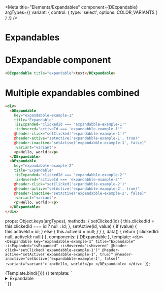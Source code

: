 
<Meta 
    title="Elements/Expandables" 
    component={DExpandable} 
    argTypes={{
      variant: { control: { type: 'select', options: COLOR_VARIANTS } }
    }}
/>

# Expandables
<ArgsTable story="Expandable" />

# DExpandable component
```html
<DExpandable title="expandable">text</DExpandable>
```

# Multiple expandables combined
```html
<div>
  <DExpandable
    key="expandabble-example-1"
    title="Expandable"
    :isExpanded="clickedId === 'expandabble-example-1'"
    :isHovered="activeId === 'expandabble-example-1'"
    @header-click="setClicked('expandabble-example-1')"
    @header-active="setActive('expandabble-example-1', true)"
    @header-inactive="setActive('expandabble-example-1', false)"
    :variant="variant">
    <p>Hello, world!</p>
  </DExpandable>
  <DExpandable
    key="expandabble-example-2"
    title="Expandable"
    :isExpanded="clickedId === 'expandabble-example-2'"
    :isHovered="activeId === 'expandabble-example-2'"
    @header-click="setClicked('expandabble-example-2')"
    @header-active="setActive('expandabble-example-2', true)"
    @header-inactive="setActive('expandabble-example-2', false)"
    :variant="variant">
    <p>Hello, world!</p>
  </DExpandable>
</div>
```

  props: Object.keys(argTypes),
  methods: {
    setClicked(id) {
        this.clickedId = this.clickedId === id ? null : id;
    },
    setActive(id, value) {
        if (value) {
            this.activeId = id;
        } else {
            this.activeId = null;
        }
    }
  },
  data() {
    return {
        clickedId: null,
        activeId: null
    }
  },
  components: { DExpandable },
  template: `<div>
              <DExpandable
                key="expandabble-example-1"
                title="Expandable"
                :isExpanded="isExpanded"
                :isHovered="isHovered"
                @header-click="setClicked('expandabble-example-1')"
                @header-active="setActive('expandabble-example-1', true)"
                @header-inactive="setActive('expandabble-example-1', false)"
                :variant="variant">
                <p>Hello, world!</p>
              </DExpandable>
            </div>
            `
});

<Canvas>
  <Story name="Expandables" args={{variant: 'primary', isExpanded: false, isHovered: false}}>
    {Template.bind({})}
  </Story>
    <Story name="Summary/Details">
    {{
      template: `
      <details>
        <summary>
          Expandable
        </summary>
        <div class="d-expandable-content px-4 py-3 is-size-6 has-border-left-primary">
          <p>Hello, World!</p>
        </div>
      </details>
      `
    }}
  </Story>
</Canvas>
